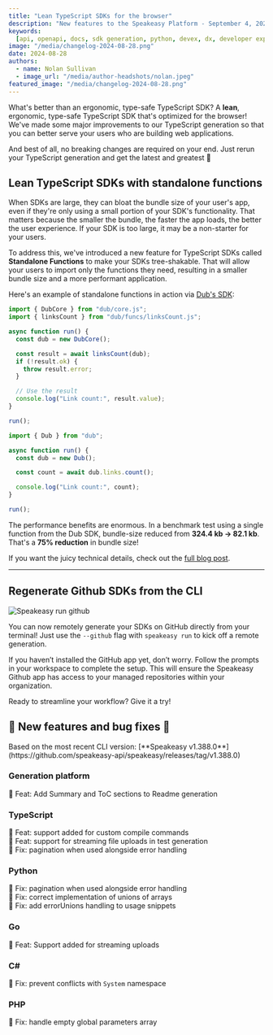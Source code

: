 ```yaml
---
title: "Lean TypeScript SDKs for the browser"
description: "New features to the Speakeasy Platform - September 4, 2024"
keywords:
  [api, openapi, docs, sdk generation, python, devex, dx, developer experience]
image: "/media/changelog-2024-08-28.png"
date: 2024-08-28
authors:
  - name: Nolan Sullivan
  - image_url: "/media/author-headshots/nolan.jpeg"
featured_image: "/media/changelog-2024-08-28.png"
---
```



What's better than an ergonomic, type-safe TypeScript SDK? A **lean**, ergonomic, type-safe TypeScript SDK that's optimized for the browser! We've made some major improvements to our TypeScript generation so that you can better serve your users who are building web applications.

And best of all, no breaking changes are required on your end. Just rerun your TypeScript generation and get the latest and greatest 🎉

## Lean TypeScript SDKs with standalone functions

When SDKs are large, they can bloat the bundle size of your user's app, even if they're only using a small portion of your SDK's functionality. That matters because the smaller the bundle, the faster the app loads, the better the user experience. If your SDK is too large, it may be a non-starter for your users.

To address this, we've introduced a new feature for TypeScript SDKs called **Standalone Functions** to make your SDKs tree-shakable. That will allow your users to import only the functions they need, resulting in a smaller bundle size and a more performant application.

Here's an example of standalone functions in action via [Dub's SDK](https://github.com/dubinc/dub-ts):

<CodeWithTabs>

```typescript !!tabs function_based.ts
import { DubCore } from "dub/core.js";
import { linksCount } from "dub/funcs/linksCount.js";

async function run() {
  const dub = new DubCore();

  const result = await linksCount(dub);
  if (!result.ok) {
    throw result.error;
  }

  // Use the result
  console.log("Link count:", result.value);
}

run();
```

```typescript !!tabs class_based.ts
import { Dub } from "dub";

async function run() {
  const dub = new Dub();

  const count = await dub.links.count();

  console.log("Link count:", count);
}

run();
```

</CodeWithTabs>

The performance benefits are enormous. In a benchmark test using a single function from the Dub SDK, bundle-size reduced from **324.4 kb -> 82.1 kb**. That's a **75% reduction** in bundle size!

If you want the juicy technical details, check out the [full blog post](/post/standalone-functions).

---

## Regenerate Github SDKs from the CLI

![Speakeasy run github](./assets/github-run-cli.png)

You can now remotely generate your SDKs on GitHub directly from your terminal! Just use the `​--github`​ flag with `​speakeasy run​` to kick off a remote generation.

If you haven’t installed the GitHub app yet, don’t worry. Follow the prompts in your workspace to complete the setup. This will ensure the Speakeasy Github app has access to your managed repositories within your organization.

Ready to streamline your workflow? Give it a try!

## 🐝 New features and bug fixes 🐛

<Callout title="NOTE" variant="info">
  Based on the most recent CLI version: [**Speakeasy
  v1.388.0**](https://github.com/speakeasy-api/speakeasy/releases/tag/v1.388.0)
</Callout>

### Generation platform

🐝 Feat: Add Summary and ToC sections to Readme generation

### TypeScript

🐝 Feat: support added for custom compile commands \
🐝 Feat: support for streaming file uploads in test generation \
🐛 Fix: pagination when used alongside error handling

### Python

🐛 Fix: pagination when used alongside error handling \
🐛 Fix: correct implementation of unions of arrays \
🐛 Fix: add errorUnions handling to usage snippets

### Go

🐝 Feat: Support added for streaming uploads

### C#

🐛 Fix: prevent conflicts with `System` namespace

### PHP

🐛 Fix: handle empty global parameters array
